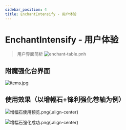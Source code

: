 ```yaml
---
sidebar_position: 4
title: EnchantIntensify - 用户体验
---
```


# EnchantIntensify - 用户体验
> 用户界面简析
![enchant-table.pnh](/enchant-intensify/enchant-table.jpg)

## 附魔强化台界面
![items.jpg](/enchant-intensify/items.jpg)

## 使用效果（以增幅石+锋利强化卷轴为例）

![增幅石使用预览.png](/enchant-intensify/增幅石使用预览.png){.align-center}

![增幅石强化成功.png](/enchant-intensify/增幅石强化成功.png){.align-center}